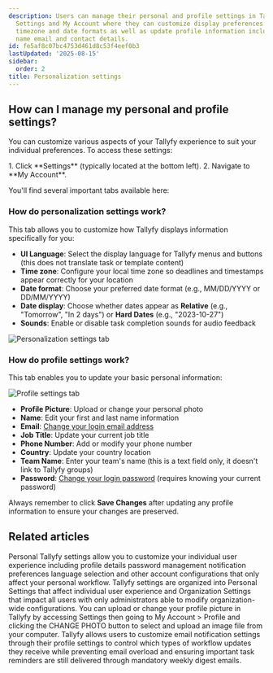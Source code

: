 ```yaml
---
description: Users can manage their personal and profile settings in Tallyfy by accessing
  Settings and My Account where they can customize display preferences like language
  timezone and date formats as well as update profile information including photo
  name email and contact details.
id: fe5af8c07bc4753d461d8c53f4eef0b3
lastUpdated: '2025-08-15'
sidebar:
  order: 2
title: Personalization settings
---
```



## How can I manage my personal and profile settings?

You can customize various aspects of your Tallyfy experience to suit your individual preferences. To access these settings:

<Steps>
1. Click **Settings** (typically located at the bottom left).
2. Navigate to **My Account**.
</Steps>

You'll find several important tabs available here:

### How do personalization settings work?

This tab allows you to customize how Tallyfy displays information specifically for you:

*   **UI Language**: Select the display language for Tallyfy menus and buttons (this does not translate task or template content)
*   **Time zone**: Configure your local time zone so deadlines and timestamps appear correctly for your location
*   **Date format**: Choose your preferred date format (e.g., MM/DD/YYYY or DD/MM/YYYY)
*   **Date display**: Choose whether dates appear as **Relative** (e.g., "Tomorrow", "In 2 days") or **Hard Dates** (e.g., "2023-10-27")
*   **Sounds**: Enable or disable task completion sounds for audio feedback

![Personalization settings tab](https://screenshots.tallyfy.com/tallyfy%2Fpro%2Fdesktop-light-personal-settings-personalization.png)

### How do profile settings work?

This tab enables you to update your basic personal information:

![Profile settings tab](https://screenshots.tallyfy.com/tallyfy%2Fpro%2Fdesktop-light-personal-settings-profile.png)

*   **Profile Picture**: Upload or change your personal photo
*   **Name**: Edit your first and last name information
*   **Email**: [Change your login email address](/products/pro/settings/personal-settings/how-can-i-change-my-email-address-in-tallyfy/)
*   **Job Title**: Update your current job title
*   **Phone Number**: Add or modify your phone number
*   **Country**: Update your country location
*   **Team Name**: Enter your team's name (this is a text field only, it doesn't link to Tallyfy groups)
*   **Password**: [Change your login password](/products/pro/settings/personal-settings/how-can-i-change-or-reset-my-tallyfy-password/) (requires knowing your current password)

Always remember to click **Save Changes** after updating any profile information to ensure your changes are preserved.


## Related articles
<CardGrid>
<LinkTitleCard header="<b>Settings > Personal settings</b>" href="/products/pro/settings/personal-settings/" > Personal Tallyfy settings allow you to customize your individual user experience including profile details password management notification preferences language selection and other account configurations that only affect your personal workflow. </LinkTitleCard>
<LinkTitleCard header="<b>Pro > Settings</b>" href="/products/pro/settings/" > Tallyfy settings are organized into Personal Settings that affect individual user experience and Organization Settings that impact all users with only administrators able to modify organization-wide configurations. </LinkTitleCard>
<LinkTitleCard header="<b>Personal Settings > Update your profile picture</b>" href="/products/pro/settings/personal-settings/how-can-i-set-up-my-profile-photo-on-tallyfy/" > You can upload or change your profile picture in Tallyfy by accessing Settings then going to My Account > Profile and clicking the CHANGE PHOTO button to select and upload an image file from your computer. </LinkTitleCard>
<LinkTitleCard header="<b>Personal Settings > Manage email notifications</b>" href="/products/pro/settings/personal-settings/how-can-i-manage-email-notifications-in-tallyfy/" > Tallyfy allows users to customize email notification settings through their profile settings to control which types of workflow updates they receive while preventing email overload and ensuring important task reminders are still delivered through mandatory weekly digest emails. </LinkTitleCard>
</CardGrid>